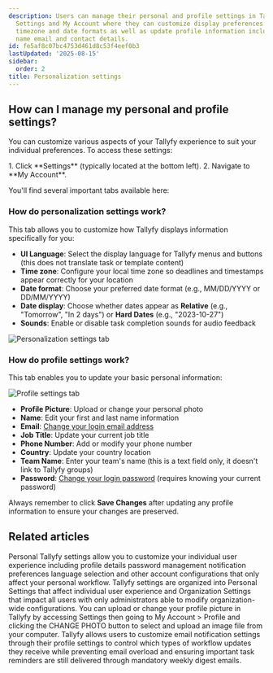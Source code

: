 ```yaml
---
description: Users can manage their personal and profile settings in Tallyfy by accessing
  Settings and My Account where they can customize display preferences like language
  timezone and date formats as well as update profile information including photo
  name email and contact details.
id: fe5af8c07bc4753d461d8c53f4eef0b3
lastUpdated: '2025-08-15'
sidebar:
  order: 2
title: Personalization settings
---
```



## How can I manage my personal and profile settings?

You can customize various aspects of your Tallyfy experience to suit your individual preferences. To access these settings:

<Steps>
1. Click **Settings** (typically located at the bottom left).
2. Navigate to **My Account**.
</Steps>

You'll find several important tabs available here:

### How do personalization settings work?

This tab allows you to customize how Tallyfy displays information specifically for you:

*   **UI Language**: Select the display language for Tallyfy menus and buttons (this does not translate task or template content)
*   **Time zone**: Configure your local time zone so deadlines and timestamps appear correctly for your location
*   **Date format**: Choose your preferred date format (e.g., MM/DD/YYYY or DD/MM/YYYY)
*   **Date display**: Choose whether dates appear as **Relative** (e.g., "Tomorrow", "In 2 days") or **Hard Dates** (e.g., "2023-10-27")
*   **Sounds**: Enable or disable task completion sounds for audio feedback

![Personalization settings tab](https://screenshots.tallyfy.com/tallyfy%2Fpro%2Fdesktop-light-personal-settings-personalization.png)

### How do profile settings work?

This tab enables you to update your basic personal information:

![Profile settings tab](https://screenshots.tallyfy.com/tallyfy%2Fpro%2Fdesktop-light-personal-settings-profile.png)

*   **Profile Picture**: Upload or change your personal photo
*   **Name**: Edit your first and last name information
*   **Email**: [Change your login email address](/products/pro/settings/personal-settings/how-can-i-change-my-email-address-in-tallyfy/)
*   **Job Title**: Update your current job title
*   **Phone Number**: Add or modify your phone number
*   **Country**: Update your country location
*   **Team Name**: Enter your team's name (this is a text field only, it doesn't link to Tallyfy groups)
*   **Password**: [Change your login password](/products/pro/settings/personal-settings/how-can-i-change-or-reset-my-tallyfy-password/) (requires knowing your current password)

Always remember to click **Save Changes** after updating any profile information to ensure your changes are preserved.


## Related articles
<CardGrid>
<LinkTitleCard header="<b>Settings > Personal settings</b>" href="/products/pro/settings/personal-settings/" > Personal Tallyfy settings allow you to customize your individual user experience including profile details password management notification preferences language selection and other account configurations that only affect your personal workflow. </LinkTitleCard>
<LinkTitleCard header="<b>Pro > Settings</b>" href="/products/pro/settings/" > Tallyfy settings are organized into Personal Settings that affect individual user experience and Organization Settings that impact all users with only administrators able to modify organization-wide configurations. </LinkTitleCard>
<LinkTitleCard header="<b>Personal Settings > Update your profile picture</b>" href="/products/pro/settings/personal-settings/how-can-i-set-up-my-profile-photo-on-tallyfy/" > You can upload or change your profile picture in Tallyfy by accessing Settings then going to My Account > Profile and clicking the CHANGE PHOTO button to select and upload an image file from your computer. </LinkTitleCard>
<LinkTitleCard header="<b>Personal Settings > Manage email notifications</b>" href="/products/pro/settings/personal-settings/how-can-i-manage-email-notifications-in-tallyfy/" > Tallyfy allows users to customize email notification settings through their profile settings to control which types of workflow updates they receive while preventing email overload and ensuring important task reminders are still delivered through mandatory weekly digest emails. </LinkTitleCard>
</CardGrid>